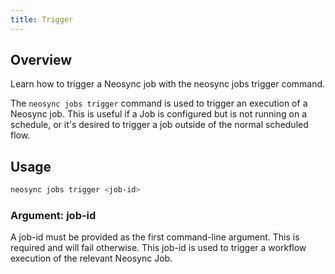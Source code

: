 ```yaml
---
title: Trigger
---
```


## Overview

Learn how to trigger a Neosync job with the neosync jobs trigger command.

The `neosync jobs trigger` command is used to trigger an execution of a Neosync job.
This is useful if a Job is configured but is not running on a schedule, or it's desired to trigger a job outside of the normal scheduled flow.

## Usage

```bash
neosync jobs trigger <job-id>
```

### Argument: job-id

A job-id must be provided as the first command-line argument. This is required and will fail otherwise.
This job-id is used to trigger a workflow execution of the relevant Neosync Job.
